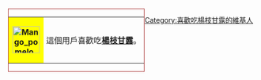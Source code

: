 <div style="float: left; border:solid brown 1px; margin: 1px;">
{| cellspacing="0" style="width: 238px; background: orange;"
| style="width: 45px; height: 45px; background: yellow; text-align: center; font-size: {{{5|{{{id-s|14}}}}}}pt; color: {{{id-fc|black}}};" | '''[[File:Mango pomelo sago.jpg|55px]]'''
| style="font-size: {{{info-s|10}}}pt; padding: 4pt; line-height: 1.25em; color: {{{info-fc|yellow}}};" | 這個用戶喜歡吃'''[[楊枝甘露]]'''。
|}</div>

[[Category:喜歡吃楊枝甘露的維基人]]
